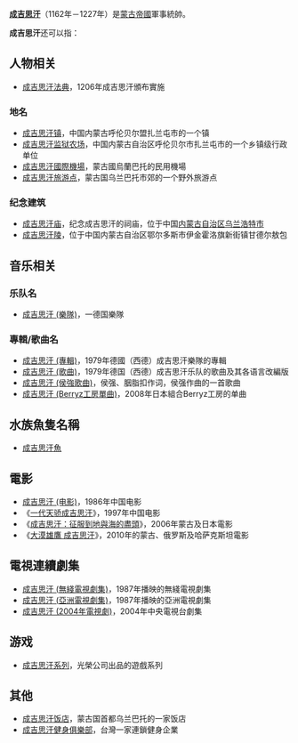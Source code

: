 '''[[成吉思汗|成吉思汗]]'''（1162年－1227年）是[[蒙古帝國|蒙古帝國]]軍事統帥。

'''成吉思汗'''还可以指：
== 人物相关 ==
*[[成吉思汗法典|成吉思汗法典]]，1206年成吉思汗頒布實施

=== 地名 ===
*[[成吉思汗镇|成吉思汗镇]]，中国内蒙古呼伦贝尔盟扎兰屯市的一个镇
*[[成吉思汗监狱农场|成吉思汗监狱农场]]，中国内蒙古自治区呼伦贝尔市扎兰屯市的一个乡镇级行政单位
*[[成吉思汗國際機場|成吉思汗國際機場]]，蒙古國烏蘭巴托的民用機場
*[[成吉思汗旅游点|成吉思汗旅游点]]，蒙古国乌兰巴托市郊的一个野外旅游点

=== 纪念建筑 ===
*[[成吉思汗庙|成吉思汗庙]]，纪念成吉思汗的祠庙，位于中国[[内蒙古自治区|内蒙古自治区]][[乌兰浩特市|乌兰浩特市]]
*[[成吉思汗陵|成吉思汗陵]]，位于中国内蒙古自治区鄂尔多斯市伊金霍洛旗新街镇甘德尔敖包

== 音乐相关 ==
=== 乐队名 ===
*[[成吉思汗_(樂隊)|成吉思汗 (樂隊)]]，一德国樂隊

=== 專輯/歌曲名 ===
*[[成吉思汗_(專輯)|成吉思汗 (專輯)]]，1979年德國（西德）成吉思汗樂隊的專輯
*[[成吉思汗_(歌曲)|成吉思汗 (歌曲)]]，1979年德国（西德）成吉思汗乐队的歌曲及其各语言改編版
*[[成吉思汗_(侯強歌曲)|成吉思汗 (侯強歌曲)]]，侯强、胭脂扣作词，侯强作曲的一首歌曲
*[[成吉思汗_(Berryz工房單曲)|成吉思汗 (Berryz工房單曲)]]，2008年日本組合Berryz工房的单曲

==水族魚隻名稱==
*[[成吉思汗魚|成吉思汗魚]]

== 電影 ==
*[[成吉思汗_(电影)|成吉思汗 (电影)]]，1986年中国电影
* 《[[一代天骄成吉思汗|一代天骄成吉思汗]]》，1997年中国电影
* 《[[成吉思汗：征服到地與海的盡頭|成吉思汗：征服到地與海的盡頭]]》，2006年蒙古及日本電影
* 《[[大漠雄鷹_成吉思汗|大漠雄鷹 成吉思汗]]》，2010年的蒙古、俄罗斯及哈萨克斯坦電影

== 電視連續劇集 ==
*[[成吉思汗_(無綫電視劇集)|成吉思汗 (無綫電視劇集)]]，1987年播映的無綫電視劇集
*[[成吉思汗_(亞洲電視劇集)|成吉思汗 (亞洲電視劇集)]]，1987年播映的亞洲電視劇集
*[[成吉思汗_(2004年電視劇)|成吉思汗 (2004年電視劇)]]，2004年中央電視台劇集

== 游戏 ==
*[[成吉思汗系列|成吉思汗系列]]，光榮公司出品的遊戲系列

==其他==
*[[成吉思汗饭店|成吉思汗饭店]]，蒙古国首都乌兰巴托的一家饭店
*[[成吉思汗健身俱樂部|成吉思汗健身俱樂部]]，台灣一家連鎖健身企業
{{消歧义|C|Cat=四字消歧义}}